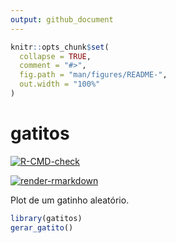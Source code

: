 ```yaml
---
output: github_document
---
```


<!-- README.md is generated from README.Rmd. Please edit that file -->

```r
knitr::opts_chunk$set(
  collapse = TRUE,
  comment = "#>",
  fig.path = "man/figures/README-",
  out.width = "100%"
)
```

# gatitos

<!-- badges: start -->

[![R-CMD-check](https://github.com/curso-r/gatitos/actions/workflows/check-release.yaml/badge.svg)](https://github.com/curso-r/gatitos/actions/workflows/check-release.yaml)

[![render-rmarkdown](https://github.com/curso-r/gatitos/actions/workflows/render-rmarkdown.yaml/badge.svg)](https://github.com/curso-r/gatitos/actions/workflows/render-rmarkdown.yaml)
<!-- badges: end -->

Plot de um gatinho aleatório.

```r
library(gatitos)
gerar_gatito()
```

